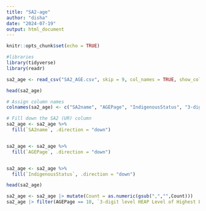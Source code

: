 ```yaml
---
title: "SA2-age"
author: "disha"
date: "2024-07-19"
output: html_document
---
```


```r
knitr::opts_chunk$set(echo = TRUE)
```

```r
#libraries
library(tidyverse)
library(readr)
```

```r
sa2_age <- read_csv("SA2_AGE.csv", skip = 9, col_names = TRUE, show_col_types = FALSE)
```

```r
head(sa2_age)
```


```r
# Assign column names 
colnames(sa2_age) <- c("SA2name", "AGEPage", "IndigenousStatus", "3-digit level HEAP Level of Highest Educational Attainment", "Count")

# Fill down the SA2 (UR) column
sa2_age <- sa2_age %>%
  fill(`SA2name`, .direction = "down")


sa2_age <- sa2_age %>%
  fill(`AGEPage`, .direction = "down")


sa2_age <- sa2_age %>%
  fill(`IndigenousStatus`, .direction = "down")

head(sa2_age)
```

```r
sa2_age <- sa2_age |> mutate(Count = as.numeric(gsub(",","",Count)))
sa2_age |> filter(AGEPage == 18, `3-digit level HEAP Level of Highest Educational Attainment` == "Year 12") |> group_by(SA2name) |> summarise(Count = sum(Count))
```

